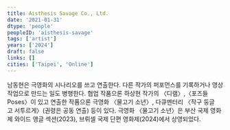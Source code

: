 ```yaml
---
title: Aisthesis Savage Co., Ltd.
date: '2021-01-31'
dtype: 'people'
peopleID: 'aisthesis-savage'
tags: ['artist']
years: ['2024']
draft: false
links: []
cities: ['Taipei', 'Online']
---
```


남동현은 극영화의 시나리오를 쓰고 연출한다. 다른 작가의 퍼포먼스를 기록하거나 영상 작업으로 만드는 일도 병행한다. 협업 작품으론 하상현 작가의 〈디램〉,〈포즈들 Poses〉이 있고 연출한 작품으론 극영화 〈물고기 소년〉, 다큐멘터리 〈작구 둥글고 서투르게〉(권령은 공동 연출) 등이 있다. 극영화 〈물고기 소년〉은 부산 국제 영화제 와이드 앵글 섹션(2023), 브뤼셀 국제 단편 영화제(2024)에서 상영되었다.